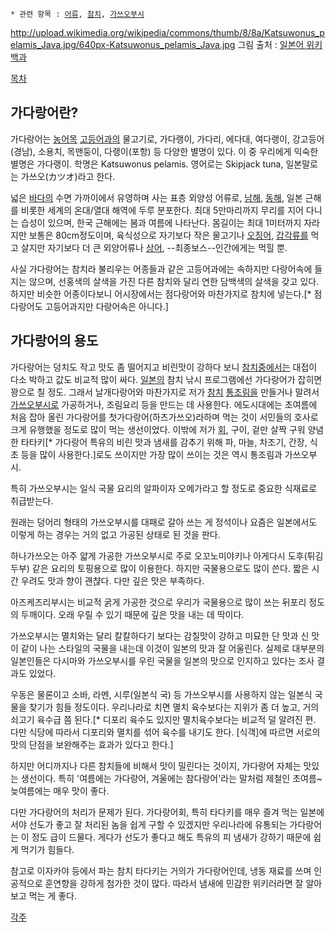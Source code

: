  * 관련 항목 : [[어류]], [[참치]], [[가쓰오부시]]

http://upload.wikimedia.org/wikipedia/commons/thumb/8/8a/Katsuwonus_pelamis_Java.jpg/640px-Katsuwonus_pelamis_Java.jpg
그림 출처 : [http://ja.wikipedia.org/wiki/%E3%82%AB%E3%83%84%E3%82%AA 일본어 위키백과]


[[목차]]
== 가다랑어란? ==
가다랑어는 [[농어]]목 [[고등어]]과의 물고기로, 가다랭이, 가다리, 에다대, 여다랭이, 강고등어(경남), 소용치, 목맨둥이, 다랭이(포항) 등 다양한 별명이 있다. 이 중 우리에게 익숙한 별명은 가다랭이. 학명은 Katsuwonus pelamis. 영어로는 Skipjack tuna, 일본말로는 가쓰오(カツオ)라고 한다.

넓은 [[바다]]의 수면 가까이에서 유영하며 사는 표층 외양성 어류로, [[남해]], [[동해]], 일본 근해를 비롯한 세계의 온대/열대 해역에 두루 분포한다. 최대 5만마리까지 무리를 지어 다니는 습성이 있으며, 한국 근해에는 봄과 여름에 나타난다. 몸길이는 최대 1미터까지 자라지만 보통은 80cm정도이며, 육식성으로 자기보다 작은 물고기나 [[오징어]], [[갑각류]]를 먹고 살지만 자기보다 더 큰 외양어류나 [[상어]], --최종보스--인간에게는 먹힐 뿐.

사실 가다랑어는 참치라 불리우는 어종들과 같은 고등어과에는 속하지만 다랑어속에 들지는 않으며, 선홍색의 살색을 가진 다른 참치와 달리 연한 담백색의 살색을 갖고 있다. 하지만 비슷한 어종이다보니 어시장에서는 점다랑어와 마찬가지로 참치에 넣는다.[* 점다랑어도 고등어과지만 다랑어속은 아니다.]

== 가다랑어의 용도 ==
가다랑어는 덩치도 작고 맛도 좀 떨어지고 비린맛이 강하다 보니 [[참치]]중에서는 대접이 다소 박하고 값도 비교적 많이 싸다. [[일본]]의 참치 낚시 프로그램에선 가다랑어가 잡히면 꽝으로 칠 정도. 그래서 날개다랑어와 마찬가지로 저가 [[참치]] [[통조림]]을 만들거나 말려서 [[가쓰오부시]]로 가공하거나, 조림요리 등을 만드는 데 사용한다. 에도시대에는 초여름에 처음 잡아 올린 가다랑어를 첫가다랑어(하츠가쓰오)라하며 먹는 것이 서민들의 호사로 크게 유행했을 정도로 많이 먹는 생선이었다. 이밖에 저가 [[회]], 구이, 겉만 살짝 구워 양념한 타타키[* 가다랑어 특유의 비린 맛과 냄새를 감추기 위해 파, 마늘, 차조기, 간장, 식초 등을 많이 사용한다.]로도 쓰이지만 가장 많이 쓰이는 것은 역시 통조림과 가쓰오부시.

특히 가쓰오부시는 일식 국물 요리의 알파이자 오메가라고 할 정도로 중요한 식재료로 취급받는다.

원래는 덩어리 형태의 가쓰오부시를 대패로 갈아 쓰는 게 정석이나 요즘은 일본에서도 이렇게 하는 경우는 거의 없고 가공된 상태로 된 것을 판다.

하나가쓰오는 아주 얇게 가공한 가쓰오부시로 주로 오꼬노미야키나 아게다시 도후(튀김 두부) 같은 요리의 토핑용으로 많이 이용한다. 하지만 국물용으로도 많이 쓴다. 짧은 시간 우려도 맛과 향이 괜챦다. 다만 깊은 맛은 부족하다.

아즈케즈리부시는 비교적 굵게 가공한 것으로 우리가 국물용으로 많이 쓰는 뒤포리 정도의 두깨이다. 오래 우릴 수 있기 때문에 깊은 맛을 내는 데 딱이다. 

가쓰오부시는 멸치와는 달리 칼칼하다기 보다는 감칠맛이 강하고 미묘한 단 맛과 신 맛이 같이 나는 스타일의 국물을 내는데 이것이 일본의 맛과 잘 어울린다. 실제로 대부분의 일본인들은 다시마와 가쓰오부시를 우린 국물을 일본의 맛으로 인지하고 있다는 조사 결과도 있었다. 

우동은 물론이고 소바, 라멘, 시루(일본식 국) 등 가쓰오부시를 사용하지 않는 일본식 국물을 찾기가 힘들 정도이다. 우리나라로 치면 멸치 육수보다는 지위가 좀 더 높고, 거의 쇠고기 육수급 쯤 된다.[* 디포리 육수도 있지만 멸치육수보다는 비교적 덜 알려진 편. 다만 식당에 따라서 디포리와 멸치를 섞어 육수를 내기도 한다. [식객]에 따르면 서로의 맛의 단점을 보완해주는 효과가 있다고 한다.]

하지만 어디까지나 다른 참치들에 비해서 맛이 밀린다는 것이지, 가다랑어 자체는 맛있는 생선이다. 특히 '여름에는 가다랑어, 겨울에는 참다랑어'라는 말처럼 제철인 초여름~늦여름에는 매우 맛이 좋다.

다만 가다랑어의 처리가 문제가 된다. 가다랑어회, 특히 타다키를 매우 즐겨 먹는 일본에서야 선도가 좋고 잘 처리된 놈을 쉽게 구할 수 있겠지만 우리나라에 유통되는 가다랑어는 이 정도 급이 드물다. 게다가 선도가 좋다고 해도 특유의 피 냄새가 강하기 때문에 쉽게 먹기가 힘들다.

참고로 이자카야 등에서 파는 참치 타다키는 거의가 가다랑어인데, 냉동 재료를 쓰며 인공적으로 훈연향을 강하게 첨가한 것이 많다. 따라서 냄새에 민감한 위키러라면 잘 알아보고 먹는 게 좋다. 

[[각주]]
